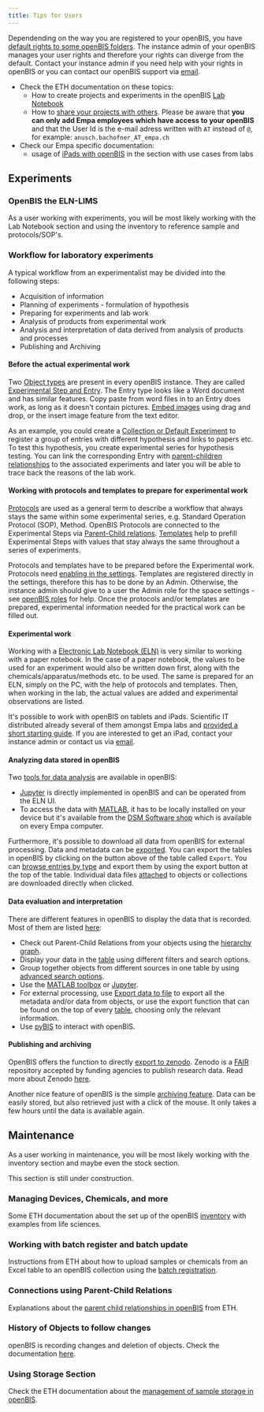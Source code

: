 ```yaml
---
title: Tips for Users
---
```



Dependending on the way you are registered to your openBIS, you have [default rights to some openBIS folders](https://openbis.readthedocs.io/en/latest/user-documentation/general-admin-users/admins-documentation/user-registration.html#default-roles-assigned-in-eln).
The instance admin of your openBIS manages your user rights and therefore your rights can diverge from the default.
Contact your instance admin if you need help with your rights in openBIS or you can contact our openBIS support via [email](mailto:openbis-support@empa.ch).

- Check the ETH documentation on these topics:
  - How to create projects and experiments in the openBIS [Lab Notebook](https://openbis.readthedocs.io/en/latest/user-documentation/general-users/lab-notebook.html)
  - How to [share your projects with others](https://openbis.readthedocs.io/en/latest/user-documentation/general-users/lab-notebook.html#share-lab-notebooks-and-projects). Please be aware that **you can only add Empa employees which have access to your openBIS** and that the User Id is the e-mail adress written with `AT` instead of `@`, for example: `anusch.bachofner_AT_empa.ch`
- Check our Empa specific documentation:
  - usage of [iPads with openBIS](/documentation/openbis/how-to-and-use-cases/ipads/) in the section with use cases from labs

## Experiments

### OpenBIS the ELN-LIMS

As a user working with experiments, you will be most likely working with the Lab Notebook section and using the inventory to reference sample and protocols/SOP's.

### Workflow for laboratory experiments

A typical workflow from an experimentalist may be divided into the following steps:

- Acquisition of information
- Planning of experiments - formulation of hypothesis
- Preparing for experiments and lab work
- Analysis of products from experimental work
- Analysis and interpretation of data derived from analysis of products and processes
- Publishing and Archiving

#### Before the actual experimental work

Two [Object types](https://openbis.readthedocs.io/en/latest/user-documentation/general-admin-users/admins-documentation/new-entity-type-registration.html) are present in every openBIS instance.
They are called [Experimental Step and Entry](https://openbis.readthedocs.io/en/latest/user-documentation/general-users/lab-notebook.html#register-experimental-steps).
The Entry type looks like a Word document and has similar features.
Copy paste from word files in to an Entry does work, as long as it doesn't contain pictures.
[Embed images](https://openbis.readthedocs.io/en/latest/user-documentation/general-users/lab-notebook.html#embed-images-in-text-fields) using drag and drop, or the insert image feature from the text editor.

As an example, you could create a [Collection or Default Experiment](https://openbis.readthedocs.io/en/latest/user-documentation/general-users/lab-notebook.html#register-experiments) to register a group of entries with different hypothesis and links to papers etc.
To test this hypothesis, you create experimental series for hypothesis testing.
You can link the corresponding Entry with [parent-children relationships](https://openbis.readthedocs.io/en/latest/user-documentation/general-users/lab-notebook.html#add-parents-and-children-to-experimental-steps) to the associated experiments and later you will be able to trace back the reasons of the lab work.

#### Working with protocols and templates to prepare for experimental work

[Protocols](https://openbis.readthedocs.io/en/latest/user-documentation/advance-features/openbis-data-modelling.html#protocols) are used as a general term to describe a workflow that always stays the same within some experimental series, e.g. Standard Operation Protocol (SOP), Method.
OpenBIS Protocols are connected to the Experimental Steps via [Parent-Child relations](https://openbis.readthedocs.io/en/latest/user-documentation/general-users/lab-notebook.html#add-parents-and-children-to-experimental-steps).
[Templates](https://openbis.readthedocs.io/en/latest/user-documentation/general-admin-users/admins-documentation/create-templates-for-objects.html) help to prefill Experimental Steps with values that stay always the same throughout a series of experiments.

Protocols and templates have to be prepared before the Experimental work.
Protocols need [enabling in the settings](https://openbis.readthedocs.io/en/latest/user-documentation/general-admin-users/admins-documentation/customise-inventory-of-protocols.html#enable-protocols-in-settings).
Templates are registered directly in the settings, therefore this has to be done by an Admin.
Otherwise, the instance admin should give to a user the Admin role for the space settings - see [openBIS roles](https://openbis.readthedocs.io/en/latest/user-documentation/general-admin-users/admins-documentation/user-registration.html#openbis-roles) for help.
Once the protocols and/or templates are prepared, experimental information needed for the practical work can be filled out.

#### Experimental work

Working with a [Electronic Lab Notebook (ELN)](https://openbis.readthedocs.io/en/latest/user-documentation/general-users/lab-notebook.html) is very similar to working with a paper notebook.
In the case of a paper notebook, the values to be used for an experiment would also be written down first, along with the chemicals/apparatus/methods etc. to be used.
The same is prepared for an ELN, simply on the PC, with the help of protocols and templates.
Then, when working in the lab, the actual values are added and experimental observations are listed.

It's possible to work with openBIS on tablets and iPads.
Scientific IT distributed already several of them amongst Empa labs and [provided a short starting guide](/documentation/openbis/how-to-and-use-cases/ipads/).
If you are interested to get an iPad, contact your instance admin or contact us via [email](mailto:openbis-support@empa.ch).

#### Analyzing data stored in openBIS

Two [tools for data analysis](https://openbis.readthedocs.io/en/latest/user-documentation/general-users/tools-for-analysis-of-data-stored-in-openbis.html) are available in openBIS:

- [Jupyter](https://openbis.readthedocs.io/en/latest/user-documentation/general-users/tools-for-analysis-of-data-stored-in-openbis.html#jupyter-notebooks) is directly implemented in openBIS and can be operated from the ELN UI.
- To access the data with [MATLAB](https://sissource.ethz.ch/hluetcke/matlab-openbis), it has to be locally installed on your device but it's available from the [DSM Software shop](https://www.empa.ch/group/s601/scientific-applications?inheritRedirect=true) which is available on every Empa computer.

Furthermore, it's possible to download all data from openBIS for external processing.
Data and metadata can be [exported](https://openbis.readthedocs.io/en/latest/user-documentation/general-users/data-export.html#export-to-file/).
You can export the tables in openBIS by clicking on the button above of the table called `Export`.
You can [browse entries by type](https://openbis.readthedocs.io/en/latest/user-documentation/general-users/additional-functionalities.html#browse-entries-by-type) and export them by using the export button at the top of the table.
Individual data files [attached](https://openbis.readthedocs.io/en/latest/user-documentation/general-users/data-upload.html#data-upload-via-web-ui) to objects or collections are downloaded directly when clicked.

#### Data evaluation and interpretation

There are different features in openBIS to display the data that is recorded.
Most of them are listed [here](https://openbis.readthedocs.io/en/latest/user-documentation/general-users/additional-functionalities.html):

- Check out Parent-Child Relations from your objects using the [hierarchy graph](https://openbis.readthedocs.io/en/latest/user-documentation/general-users/additional-functionalities.html#visualise-relationships).
- Display your data in the [table](https://openbis.readthedocs.io/en/latest/user-documentation/general-users/additional-functionalities.html#tables) using different filters and search options.
- Group together objects from different sources in one table by using [advanced search options](https://openbis.readthedocs.io/en/latest/user-documentation/general-users/search.html#advanced-search).
- Use the [MATLAB toolbox](https://sissource.ethz.ch/hluetcke/matlab-openbis) or [Jupyter](https://openbis.readthedocs.io/en/latest/user-documentation/general-users/tools-for-analysis-of-data-stored-in-openbis.html#jupyter-notebooks).
- For external processing, use [Export data to file](https://openbis.readthedocs.io/en/latest/user-documentation/general-users/data-export.html#export-to-file) to export all the metadata and/or data from objects, or use the export function that can be found on the top of every [table](https://openbis.readthedocs.io/en/latest/user-documentation/general-users/additional-functionalities.html#tables), choosing only the relevant information.
- Use [pyBIS](https://pypi.org/project/PyBIS/) to interact with openBIS.

#### Publishing and archiving

OpenBIS offers the function to directly [export to zenodo](https://openbis.readthedocs.io/en/latest/user-documentation/general-users/data-export.html#export-to-zenodo).
Zenodo is a [FAIR](https://about.zenodo.org/principles/) repository accepted by funding agencies to publish research data.
Read more about Zenodo [here](https://about.zenodo.org/).

Another nice feature of openBIS is the simple [archiving feature](https://openbis.readthedocs.io/en/latest/user-documentation/general-users/data-archiving.html).
Data can be easily stored, but also retrieved just with a click of the mouse.
It only takes a few hours until the data is available again.

## Maintenance

As a user working in maintenance, you will be most likely working with the inventory section and maybe even the stock section.

<Aside type="note">This section is still under construction.</Aside>

### Managing Devices, Chemicals, and more

Some ETH documentation about the set up of the openBIS [inventory](https://openbis.readthedocs.io/en/latest/user-documentation/general-users/inventory-of-materials-and-methods.html) with examples from life sciences.

### Working with batch register and batch update

Instructions from ETH about how to upload samples or chemicals from an Excel table to an openBIS collection using the [batch registration](https://openbis.readthedocs.io/en/latest/user-documentation/general-users/inventory-of-materials-and-methods.html#batch-register-entries-in-a-collection).

### Connections using Parent-Child Relations

Explanations about the [parent child relationships in openBIS](https://openbis.readthedocs.io/en/latest/user-documentation/general-users/lab-notebook.html#add-parents-and-children-to-experimental-steps) from ETH.

### History of Objects to follow changes

openBIS is recording changes and deletion of objects.
Check the documentation [here](https://openbis.readthedocs.io/en/latest/user-documentation/general-admin-users/admins-documentation/history-overview.html#).

### Using Storage Section

Check the ETH documentation about the [management of sample storage in openBIS](https://openbis.readthedocs.io/en/latest/user-documentation/general-users/managing-storage-of-samples.html#).
